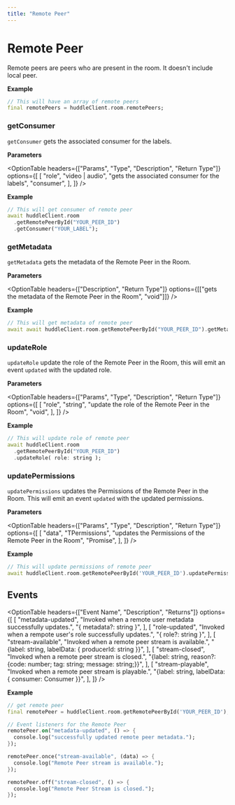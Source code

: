 ```yaml
---
title: "Remote Peer"
---
```



# Remote Peer

Remote peers are peers who are present in the room. It doesn't include local peer.

**Example**

```dart
// This will have an array of remote peers
final remotePeers = huddleClient.room.remotePeers;
```

### getConsumer

`getConsumer` gets the associated consumer for the labels.

**Parameters**

<OptionTable
  headers={["Params", "Type", "Description", "Return Type"]}
  options={[
    [
      "role",
      "video | audio",
      "gets the associated consumer for the labels",
      "consumer",
    ],
  ]}
/>

**Example**

```dart
// This will get consumer of remote peer
await huddleClient.room
  .getRemotePeerById("YOUR_PEER_ID")
  .getConsumer("YOUR_LABEL");
```

### getMetadata

`getMetadata` gets the metadata of the Remote Peer in the Room.

**Parameters**

<OptionTable
  headers={["Description", "Return Type"]}
  options={[["gets the metadata of the Remote Peer in the Room", "void"]]}
/>

**Example**

```dart
// This will get metadata of remote peer
await await huddleClient.room.getRemotePeerById("YOUR_PEER_ID").getMetadata();
```

### updateRole

`updateRole` update the role of the Remote Peer in the Room, this will emit an event `updated` with the updated role.

**Parameters**

<OptionTable
  headers={["Params", "Type", "Description", "Return Type"]}
  options={[
    [
      "role",
      "string",
      "update the role of the Remote Peer in the Room",
      "void",
    ],
  ]}
/>

**Example**

```dart
// This will update role of remote peer
await huddleClient.room
  .getRemotePeerById("YOUR_PEER_ID")
  .updateRole( role: string );
```

### updatePermissions

`updatePermissions` updates the Permissions of the Remote Peer in the Room. This will emit an event `updated` with the updated permissions.

**Parameters**

<OptionTable
  headers={["Params", "Type", "Description", "Return Type"]}
  options={[
    [
      "data",
      "TPermissions",
      "updates the Permissions of the Remote Peer in the Room",
      "Promise<void>",
    ],
  ]}
/>

**Example**

```dart
// This will update permissions of remote peer
await huddleClient.room.getRemotePeerById('YOUR_PEER_ID').updatePermissions(data:TPermissions);
```

## Events

<OptionTable
  headers={["Event Name", "Description", "Returns"]}
  options={[
    [
      "metadata-updated",
      "Invoked when a remote user metadata successfully updates.",
      "{ metadata?: string }",
    ],
    [
      "role-updated",
      "Invoked when a rempote user's role successfully updates.",
      "{ role?: string }",
    ],
    [
      "stream-available",
      "Invoked when a remote peer stream is available.",
      "{label: string, labelData: { producerId: string }}",
    ],
    [
      "stream-closed",
      "Invoked when a remote peer stream is closed.",
      "{label: string, reason?: {code: number; tag: string; message: string;}}",
    ],
    [
      "stream-playable",
      "Invoked when a remote peer stream is playable.",
      "{label: string, labelData: { consumer: Consumer }}",
    ],
  ]}
/>

**Example**

```dart
// get remote peer
final remotePeer = huddleClient.room.getRemotePeerById('YOUR_PEER_ID');

// Event listeners for the Remote Peer
remotePeer.on("metadata-updated", () => {
  console.log("successfully updated remote peer metadata.");
});

remotePeer.once("stream-available", (data) => {
  console.log("Remote Peer stream is available.");
});

remotePeer.off("stream-closed", () => {
  console.log("Remote Peer Stream is closed.");
});
```
